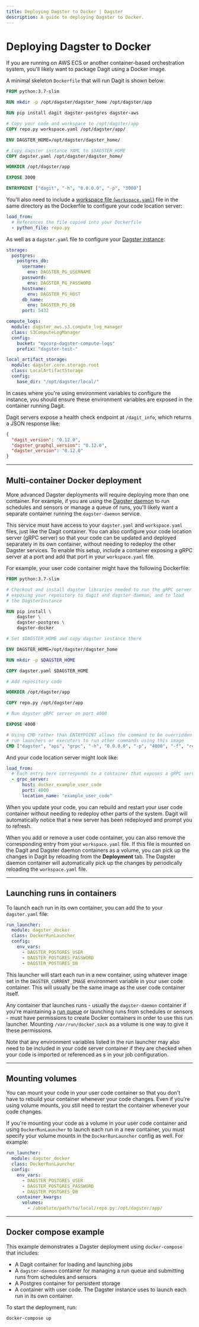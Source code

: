 ```yaml
---
title: Deploying Dagster to Docker | Dagster
description: A guide to deploying Dagster to Docker.
---
```


# Deploying Dagster to Docker

If you are running on AWS ECS or another container-based orchestration system, you'll likely want to package Dagit using a Docker image.

A minimal skeleton `Dockerfile` that will run Dagit is shown below:

```dockerfile file=/deploying/docker/Dockerfile
FROM python:3.7-slim

RUN mkdir -p /opt/dagster/dagster_home /opt/dagster/app

RUN pip install dagit dagster-postgres dagster-aws

# Copy your code and workspace to /opt/dagster/app
COPY repo.py workspace.yaml /opt/dagster/app/

ENV DAGSTER_HOME=/opt/dagster/dagster_home/

# Copy dagster instance YAML to $DAGSTER_HOME
COPY dagster.yaml /opt/dagster/dagster_home/

WORKDIR /opt/dagster/app

EXPOSE 3000

ENTRYPOINT ["dagit", "-h", "0.0.0.0", "-p", "3000"]
```

You'll also need to include a [workspace file (`workspace.yaml`)](/concepts/code-locations/workspace-files) file in the same directory as the Dockerfile to configure your code location server:

```yaml file=/deploying/docker/workspace.yaml
load_from:
  # References the file copied into your Dockerfile
  - python_file: repo.py
```

As well as a `dagster.yaml` file to configure your [Dagster instance](/deployment/dagster-instance):

```yaml file=/deploying/docker/dagster.yaml
storage:
  postgres:
    postgres_db:
      username:
        env: DAGSTER_PG_USERNAME
      password:
        env: DAGSTER_PG_PASSWORD
      hostname:
        env: DAGSTER_PG_HOST
      db_name:
        env: DAGSTER_PG_DB
      port: 5432

compute_logs:
  module: dagster_aws.s3.compute_log_manager
  class: S3ComputeLogManager
  config:
    bucket: "mycorp-dagster-compute-logs"
    prefix: "dagster-test-"

local_artifact_storage:
  module: dagster.core.storage.root
  class: LocalArtifactStorage
  config:
    base_dir: "/opt/dagster/local/"
```

In cases where you're using environment variables to configure the instance, you should ensure these environment variables are exposed in the container running Dagit.

Dagit servers expose a health check endpoint at `/dagit_info`, which returns a JSON response like:

```JSON
{
  "dagit_version": "0.12.0",
  "dagster_graphql_version": "0.12.0",
  "dagster_version": "0.12.0"
}
```

---

## Multi-container Docker deployment

More advanced Dagster deployments will require deploying more than one container. For example, if you are using the [Dagster daemon](/deployment/dagster-daemon) to run schedules and sensors or manage a queue of runs, you'll likely want a separate container running the `dagster-daemon` service.

This service must have access to your `dagster.yaml` and `workspace.yaml` files, just like the Dagit container. You can also configure your code location server (gRPC server) so that your code can be updated and deployed separately in its own container, without needing to redeploy the other Dagster services. To enable this setup, include a container exposing a gRPC server at a port and add that port in your `workspace.yaml` file.

For example, your user code container might have the following Dockerfile:

```dockerfile file=/deploying/docker/Dockerfile_user_code
FROM python:3.7-slim

# Checkout and install dagster libraries needed to run the gRPC server
# exposing your repository to dagit and dagster-daemon, and to load
# the DagsterInstance

RUN pip install \
    dagster \
    dagster-postgres \
    dagster-docker

# Set $DAGSTER_HOME and copy dagster instance there

ENV DAGSTER_HOME=/opt/dagster/dagster_home

RUN mkdir -p $DAGSTER_HOME

COPY dagster.yaml $DAGSTER_HOME

# Add repository code

WORKDIR /opt/dagster/app

COPY repo.py /opt/dagster/app

# Run dagster gRPC server on port 4000

EXPOSE 4000

# Using CMD rather than ENTRYPOINT allows the command to be overridden in
# run launchers or executors to run other commands using this image
CMD ["dagster", "api", "grpc", "-h", "0.0.0.0", "-p", "4000", "-f", "repo.py"]
```

And your code location server might look like:

```yaml file=/deploying/docker/workspace_grpc.yaml
load_from:
  # Each entry here corresponds to a container that exposes a gRPC server.
  - grpc_server:
      host: docker_example_user_code
      port: 4000
      location_name: "example_user_code"
```

When you update your code, you can rebuild and restart your user code container without needing to redeploy other parts of the system. Dagit will automatically notice that a new server has been redeployed and prompt you to refresh.

When you add or remove a user code container, you can also remove the corresponding entry from your `workspace.yaml` file. If this file is mounted on the Dagit and Dagster daemon containers as a volume, you can pick up the changes in Dagit by reloading from the **Deployment** tab. The Dagster daemon container will automatically pick up the changes by periodically reloading the `workspace.yaml` file.

---

## Launching runs in containers

To launch each run in its own container, you can add the <PyObject module="dagster_docker" object="DockerRunLauncher" /> to your `dagster.yaml` file:

```yaml file=/deploying/docker/run_launcher.yaml
run_launcher:
  module: dagster_docker
  class: DockerRunLauncher
  config:
    env_vars:
      - DAGSTER_POSTGRES_USER
      - DAGSTER_POSTGRES_PASSWORD
      - DAGSTER_POSTGRES_DB
```

This launcher will start each run in a new container, using whatever image set in the `DAGSTER_CURRENT_IMAGE` environment variable in your user code container. This will usually be the same image as the user code container itself.

Any container that launches runs - usually the `dagster-daemon` container if you're maintaining a [run queue](/guides/customizing-run-queue-priority) or launching runs from schedules or sensors - must have permissions to create Docker containers in order to use this run launcher. Mounting `/var/run/docker.sock` as a volume is one way to give it these permissions.

Note that any environment variables listed in the run launcher may also need to be included in your code server container if they are checked when your code is imported or referenced as <PyObject object="EnvVar" />s in your job configuration.

---

## Mounting volumes

You can mount your code in your user code container so that you don't have to rebuild your container whenever your code changes. Even if you're using volume mounts, you still need to restart the container whenever your code changes.

If you're mounting your code as a volume in your user code container and using `DockerRunLauncher` to launch each run in a new container, you must specify your volume mounts in the `DockerRunLauncher` config as well. For example:

```yaml file=/deploying/docker/run_launcher_volumes.yaml
run_launcher:
  module: dagster_docker
  class: DockerRunLauncher
  config:
    env_vars:
      - DAGSTER_POSTGRES_USER
      - DAGSTER_POSTGRES_PASSWORD
      - DAGSTER_POSTGRES_DB
    container_kwargs:
      volumes:
        - /absolute/path/to/local/repo.py:/opt/dagster/app/
```

---

## Docker compose example

<CodeReferenceLink filePath="examples/deploy_docker" />

This example demonstrates a Dagster deployment using `docker-compose` that includes:

- A Dagit container for loading and launching jobs
- A `dagster-daemon` container for managing a run queue and submitting runs from schedules and sensors
- A Postgres container for persistent storage
- A container with user code. The Dagster instance uses <PyObject module="dagster_docker" object="DockerRunLauncher" /> to launch each run in its own container.

To start the deployment, run:

```shell
docker-compose up
```
